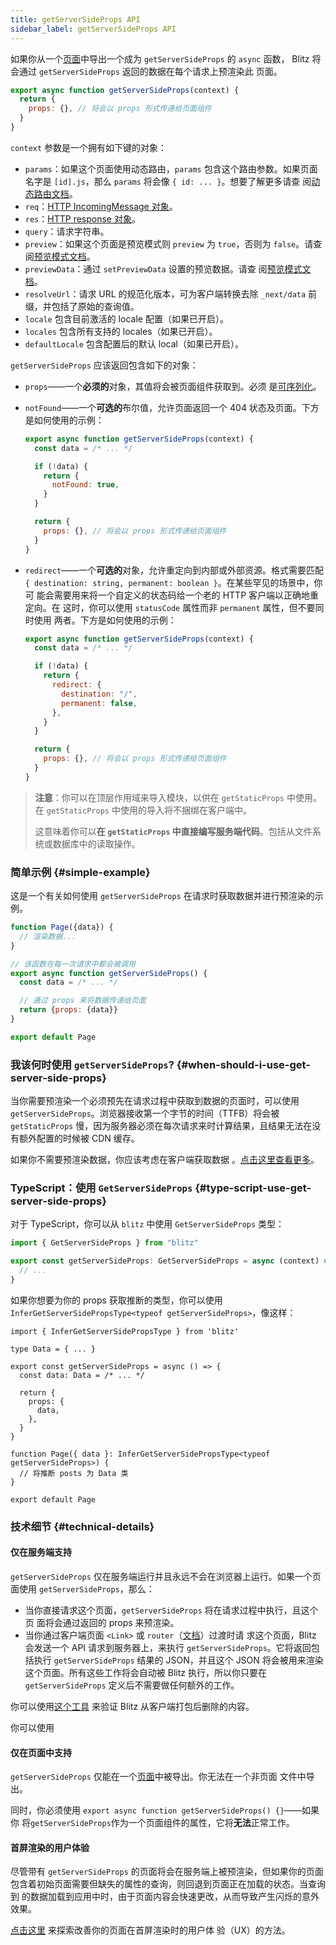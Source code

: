 ```yaml
---
title: getServerSideProps API
sidebar_label: getServerSideProps API
---
```


如果你从一个[页面](./pages)中导出一个成为 `getServerSideProps` 的 `async`
函数， Blitz 将会通过 `getServerSideProps` 返回的数据在每个请求上预渲染此
页面。

```js
export async function getServerSideProps(context) {
  return {
    props: {}, // 将会以 props 形式传递给页面组件
  }
}
```

`context` 参数是一个拥有如下键的对象：

- `params`：如果这个页面使用动态路由，`params` 包含这个路由参数。如果页面
  名字是 `[id].js`，那么 `params` 将会像 `{ id: ... }`。想要了解更多请查
  阅[动态路由文档](/docs/routing#dynamic-route-segments)。
- `req`：[HTTP IncomingMessage 对象](https://nodejs.org/api/http.html#http_class_http_incomingmessage)。
- `res`：[HTTP response 对象](https://nodejs.org/api/http.html#http_class_http_serverresponse)。
- `query`：请求字符串。
- `preview`：如果这个页面是预览模式则 `preview` 为 `true`，否则为
  `false`。请查阅[预览模式文档](./preview-mode)。
- `previewData`：通过 `setPreviewData` 设置的预览数据。请查
  阅[预览模式文档](./preview-mode)。
- `resolveUrl`：请求 URL 的规范化版本，可为客户端转换去除 `_next/data` 前
  缀，并包括了原始的查询值。
- `locale` 包含目前激活的 locale 配置（如果已开启）。
- `locales` 包含所有支持的 locales（如果已开启）。
- `defaultLocale` 包含配置后的默认 local（如果已开启）。

`getServerSideProps` 应该返回包含如下的对象：

- `props`——一个**必须的**对象，其值将会被页面组件获取到。必须
  是[可序列化](https://en.wikipedia.org/wiki/Serialization)。
- `notFound`——一个**可选的**布尔值，允许页面返回一个 404 状态及页面。下方
  是如何使用的示例：

  ```js
  export async function getServerSideProps(context) {
    const data = /* ... */

    if (!data) {
      return {
        notFound: true,
      }
    }

    return {
      props: {}, // 将会以 props 形式传递给页面组件
    }
  }
  ```

- `redirect`——一个**可选的**对象，允许重定向到内部或外部资源。格式需要匹配
  `{ destination: string, permanent: boolean }`。在某些罕见的场景中，你可
  能会需要用来将一个自定义的状态码给一个老的 HTTP 客户端以正确地重定向。在
  这时，你可以使用 `statusCode` 属性而非 `permanent` 属性，但不要同时使用
  两者。下方是如何使用的示例：

  ```js
  export async function getServerSideProps(context) {
    const data = /* ... */

    if (!data) {
      return {
        redirect: {
          destination: "/",
          permanent: false,
        },
      }
    }

    return {
      props: {}, // 将会以 props 形式传递给页面组件
    }
  }
  ```

> **注意**：你可以在顶层作用域来导入模块，以供在 `getStaticProps` 中使用。
> 在 `getStaticProps` 中使用的导入将不捆绑在客户端中。
>
> 这意味着你可以**在 `getStaticProps` 中直接编写服务端代码**。包括从文件系
> 统或数据库中的读取操作。

### 简单示例 {#simple-example}

这是一个有关如何使用 `getServerSideProps` 在请求时获取数据并进行预渲染的示
例。

```jsx
function Page({data}) {
  // 渲染数据...
}

// 该函数在每一次请求中都会被调用
export async function getServerSideProps() {
  const data = /* ... */

  // 通过 props 来将数据传递给页面
  return {props: {data}}
}

export default Page
```

### 我该何时使用 `getServerSideProps`? {#when-should-i-use-get-server-side-props}

当你需要预渲染一个必须预先在请求过程中获取到数据的页面时，可以使用
`getServerSideProps`。浏览器接收第一个字节的时间（TTFB）将会被
`getStaticProps` 慢，因为服务器必须在每次请求来时计算结果，且结果无法在没
有额外配置的时候被 CDN 缓存。

如果你不需要预渲染数据，你应该考虑在客户端获取数据
。[点击这里查看更多](/docs/query-usage)。

### TypeScript：使用 `GetServerSideProps` {#type-script-use-get-server-side-props}

对于 TypeScript，你可以从 `blitz` 中使用 `GetServerSideProps` 类型：

```ts
import { GetServerSideProps } from "blitz"

export const getServerSideProps: GetServerSideProps = async (context) => {
  // ...
}
```

如果你想要为你的 props 获取推断的类型，你可以使用
`InferGetServerSidePropsType<typeof getServerSideProps>`，像这样：

```tsx
import { InferGetServerSidePropsType } from 'blitz'

type Data = { ... }

export const getServerSideProps = async () => {
  const data: Data = /* ... */

  return {
    props: {
      data,
    },
  }
}

function Page({ data }: InferGetServerSidePropsType<typeof getServerSideProps>) {
  // 将推断 posts 为 Data 类
}

export default Page
```

### 技术细节 {#technical-details}

#### 仅在服务端支持

`getServerSideProps` 仅在服务端运行并且永远不会在浏览器上运行。如果一个页
面使用 `getServerSideProps`，那么：

- 当你直接请求这个页面，`getServerSideProps` 将在请求过程中执行，且这个页
  面将会通过返回的 props 来预渲染。
- 当你通过客户端页面 `<Link>` 或 `router`（[文档](/docs/router)）过渡时请
  求这个页面，Blitz 会发送一个 API 请求到服务器上，来执行
  `getServerSideProps`。它将返回包括执行 `getServerSideProps` 结果的
  JSON，并且这个 JSON 将会被用来渲染这个页面。所有这些工作将会自动被 Blitz
  执行，所以你只要在 `getServerSideProps` 定义后不需要做任何额外的工作。

你可以使用[这个工具](https://next-code-elimination.now.sh/) 来验证 Blitz
从客户端打包后删除的内容。

你可以使用

#### 仅在页面中支持

`getServerSideProps` 仅能在一个[页面](./pages)中被导出。你无法在一个非页面
文件中导出。

同时，你必须使用 `export async function getServerSideProps() {}`——如果你
将`getServerSideProps`作为一个页面组件的属性，它将**无法**正常工作。

#### 首屏渲染的用户体验

尽管带有 `getServerSideProps` 的页面将会在服务端上被预渲染，但如果你的页面
包含着初始页面需要但缺失的属性的查询，则回退到页面正在加载的状态。当查询到
的数据加载到应用中时，由于页面内容会快速更改，从而导致产生闪烁的意外效果。

[点击这里](./pages#first-render-ux) 来探索改善你的页面在首屏渲染时的用户体
验（UX）的方法。
